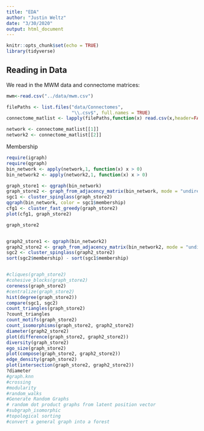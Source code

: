 ```yaml
---
title: "EDA"
author: "Justin Weltz"
date: "3/30/2020"
output: html_document
---
```


```r
knitr::opts_chunk$set(echo = TRUE)
library(tidyverse)
```

## Reading in Data

We read in the MWM data and connectome matrices:
```r
mwm<-read.csv("../data/mwm.csv")
```


```r
filePaths <- list.files("data/Connectomes",
                        "\\.csv$", full.names = TRUE)
connectome_matlist <- lapply(filePaths,function(x) read.csv(x,header=FALSE) %>% as.matrix())

network <- connectome_matlist[[1]]
network2 <- connectome_matlist[[2]]
```

Membership
```r
require(igraph)
require(qgraph)
bin_network <- apply(network,1, function(x) x > 0)
bin_network2 <- apply(network2,1, function(x) x > 0)

graph_store1 <- qgraph(bin_network)
graph_store2 <- graph_from_adjacency_matrix(bin_network, mode = "undirected")
sgc1 <- cluster_spinglass(graph_store2)
qgraph(bin_network, color = sgc1$membership)
cfg1 <- cluster_fast_greedy(graph_store2)
plot(cfg1, graph_store2)

graph_store2


graph2_store1 <- qgraph(bin_network2)
graph2_store2 <- graph_from_adjacency_matrix(bin_network2, mode = "undirected")
sgc2 <- cluster_spinglass(graph2_store2)
sort(sgc2$membership) - sort(sgc1$membership)


#cliques(graph_store2)
#cohesive_blocks(graph_store2)
coreness(graph_store2)
#centralize(graph_store2)
hist(degree(graph_store2))
compare(sgc1, sgc2)
count_triangles(graph_store2)
?count_triangles
count_motifs(graph_store2)
count_isomorphisms(graph_store2, graph2_store2)
diameter(graph2_store2)
plot(difference(graph_store2, graph2_store2))
diversity(graph_store2)
ego_size(graph_store2)
plot(compose(graph_store2, graph2_store2))
edge_density(graph_store2)
plot(intersection(graph_store2, graph2_store2))
?diameter
#graph.knn
#crossing
#modularity
#random_walks
#Generate Random Graphs
# random dot product graphs from latent position vector
#subgraph_isomorphic
#topological sorting
#convert a general graph into a forest
```